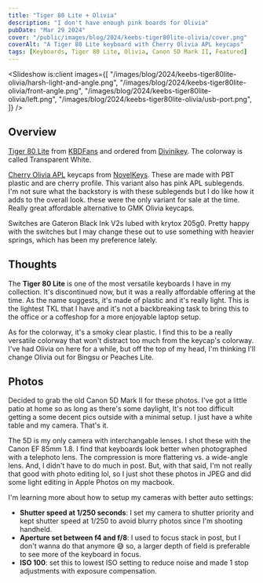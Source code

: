 ```yaml
---
title: "Tiger 80 Lite + Olivia"
description: "I don't have enough pink boards for Olivia"
pubDate: "Mar 29 2024"
cover: "/public/images/blog/2024/keebs-tiger80lite-olivia/cover.png"
coverAlt: "A Tiger 80 Lite keyboard with Cherry Olivia APL keycaps"
tags: [Keyboards, Tiger 80 Lite, Olivia, Canon 5D Mark II, Featured]
---
```



<Slideshow
  is:client
  images={[
    "/images/blog/2024/keebs-tiger80lite-olivia/harsh-light-and-angle.png",
    "/images/blog/2024/keebs-tiger80lite-olivia/front-angle.png",
    "/images/blog/2024/keebs-tiger80lite-olivia/left.png",
    "/images/blog/2024/keebs-tiger80lite-olivia/usb-port.png",
  ]}
/>

## Overview

[Tiger 80 Lite](https://divinikey.com/products/kbdfans-tiger-lite-tkl-keyboard-kit?variant=40209142612033) from [KBDFans](https://kbdfans.com/) and ordered from [Divinikey](https://divinikey.com/). The colorway is called Transparent White.

[Cherry Olivia APL](https://novelkeys.com/products/cherry-olivia?variant=43001363431591) keycaps from [NovelKeys](https://novelkeys.com/). These are made with PBT plastic and are cherry profile. This variant also has pink APL sublegends. I'm not sure what the backstory is with these sublegends but I do like how it adds to the overall look. these were the only variant for sale at the time. Really great affordable alternative to GMK Olivia keycaps.

Switches are Gateron Black Ink V2s lubed with krytox 205g0. Pretty happy with the switches but I may change these out to use something with heavier springs, which has been my preference lately.

## Thoughts

The **Tiger 80 Lite** is one of the most versatile keyboards I have in my collection. It's discontinued now, but it was a really affordable offering at the time. As the name suggests, it's made of plastic and it's really light. This is the lightest TKL that I have and it's not a backbreaking task to bring this to the office or a coffeshop for a more enjoyable laptop setup.

As for the colorway, it's a smoky clear plastic. I find this to be a really versatile colorway that won't distract too much from the keycap's colorway. I've had Olivia on here for a while, but off the top of my head, I'm thinking I'll change Olivia out for Bingsu or Peaches Lite.

## Photos

Decided to grab the old Canon 5D Mark II for these photos. I've got a little patio at home so as long as there's some daylight, It's not too difficult getting a some decent pics outside with a minimal setup. I just have a white table and my camera. That's it.

The 5D is my only camera with interchangable lenses. I shot these with the Canon EF 85mm 1.8. I find that keyboards look better when photographed with a telephoto lens. The compression is more flattering vs. a wide-angle lens. And, I didn't have to do much in post. But, with that said, I'm not really that good with photo editing lol, so I just shot these photos in JPEG and did some light editing in Apple Photos on my macbook.

I'm learning more about how to setup my cameras with better auto settings:

- **Shutter speed at 1/250 seconds**: I set my camera to shutter priority and kept shutter speed at 1/250 to avoid blurry photos since I'm shooting handheld.
- **Aperture set between f4 and f/8**: I used to focus stack in post, but I don't wanna do that anymore 😅 so, a larger depth of field is preferable to see more of the keyboard in focus.
- **ISO 100**: set this to lowest ISO setting to reduce noise and made 1 stop adjustments with exposure compensation.
